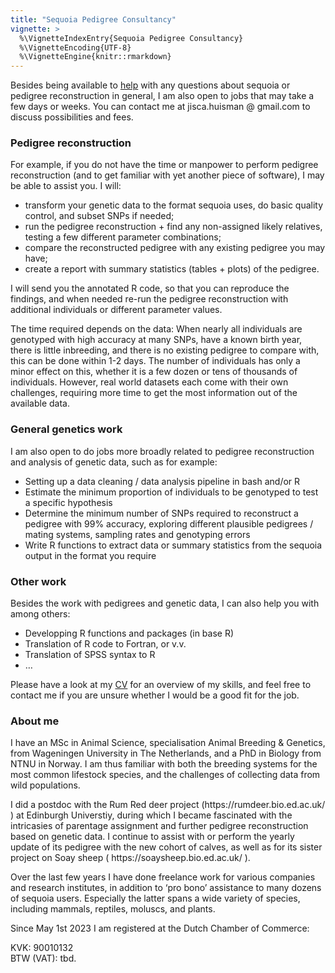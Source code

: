 ```yaml
---
title: "Sequoia Pedigree Consultancy"
vignette: >
  %\VignetteIndexEntry{Sequoia Pedigree Consultancy}
  %\VignetteEncoding{UTF-8}
  %\VignetteEngine{knitr::rmarkdown}
---
```



Besides being available to [help](./help.html) with any questions about sequoia or pedigree reconstruction in general, I am also open to jobs that may take a few days or weeks. You can contact me at jisca.huisman @ gmail.com to discuss possibilities and fees.


### Pedigree reconstruction
For example, if you do not have the time or manpower to perform pedigree reconstruction (and to get familiar with yet another piece of software), I may be able to assist you. I will:

- transform your genetic data to the format sequoia uses, do basic quality control, and subset SNPs if needed;
- run the pedigree reconstruction + find any non-assigned likely relatives, testing a few different parameter combinations;
- compare the reconstructed pedigree with any existing pedigree you may have;
- create a report with summary statistics (tables + plots) of the pedigree.

I will send you the annotated R code, so that you can reproduce the findings, and when needed re-run the pedigree reconstruction with additional individuals or different parameter values.

The time required depends on the data: When nearly all individuals are genotyped with high accuracy at many SNPs, have a known birth year, there is little inbreeding, and there is no existing pedigree to compare with, this can be done within 1-2 days. The number of individuals has only a minor effect on this, whether it is a few dozen or tens of thousands of individuals. However, real world datasets each come with their own challenges, requiring more time to get the most information out of the available data.



### General genetics work

I am also open to do jobs more broadly related to pedigree reconstruction and analysis of genetic data, such as for example:

- Setting up a data cleaning / data analysis pipeline in bash and/or R
- Estimate the minimum proportion of individuals to be genotyped to test a specific hypothesis
- Determine the minimum number of SNPs required to reconstruct a pedigree with 99% accuracy, exploring different plausible pedigrees / mating systems, sampling rates and genotyping errors
- Write R functions to extract data or summary statistics from the sequoia output in the format you require



### Other work

Besides the work with pedigrees and genetic data, I can also help you with among others:

- Developping R functions and packages (in base R)
- Translation of R code to Fortran, or v.v.
- Translation of SPSS syntax to R
- ...

Please have a look at my [CV](./../reference/figures/Huisman_J_CV.pdf) for an overview of my skills, and feel free to contact me if you are unsure whether I would be a good fit for the job. 


### About me

I have an MSc in Animal Science, specialisation Animal Breeding & Genetics, from Wageningen University in The Netherlands, and a PhD in Biology from NTNU in Norway. I am thus familiar with both the breeding systems for the most common lifestock species, and the challenges of collecting data from wild populations. 

I did a postdoc with the Rum Red deer project (https://rumdeer.bio.ed.ac.uk/ ) at Edinburgh Universtiy, during which I became fascinated with the intricasies of parentage assignment and further pedigree reconstruction based on genetic data. I continue to assist with or perform the yearly update of its pedigree with the new cohort of calves, as well as for its sister project on Soay sheep ( https://soaysheep.bio.ed.ac.uk/ ). 

Over the last few years I have done freelance work for various companies and research institutes, in addition to 'pro bono' assistance to many dozens of sequoia users. Especially the latter spans a wide variety of species, including mammals, reptiles, moluscs, and plants. 

Since May 1st 2023 I am registered at the Dutch Chamber of Commerce:

KVK: 90010132  
BTW (VAT): tbd.
